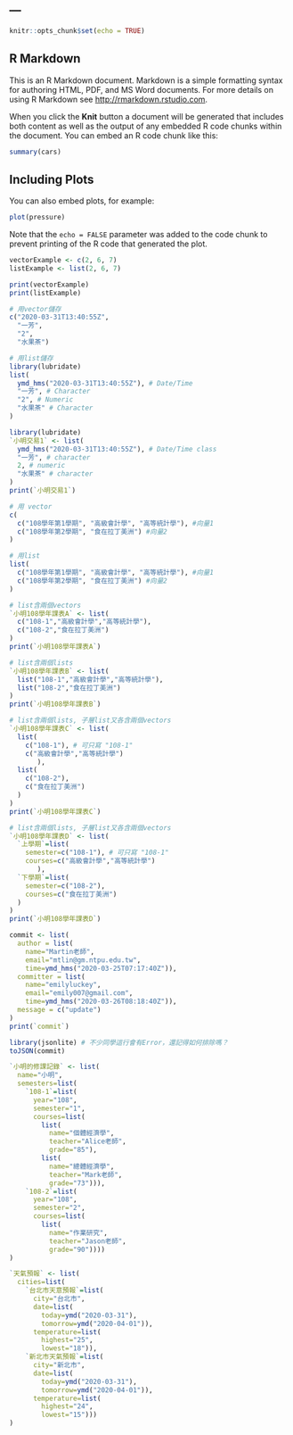 ---
---

```r
knitr::opts_chunk$set(echo = TRUE)
```

## R Markdown

This is an R Markdown document. Markdown is a simple formatting syntax for authoring HTML, PDF, and MS Word documents. For more details on using R Markdown see <http://rmarkdown.rstudio.com>.

When you click the **Knit** button a document will be generated that includes both content as well as the output of any embedded R code chunks within the document. You can embed an R code chunk like this:

```r
summary(cars)
```

## Including Plots

You can also embed plots, for example:

```r
plot(pressure)
```

Note that the `echo = FALSE` parameter was added to the code chunk to prevent printing of the R code that generated the plot.

```r
vectorExample <- c(2, 6, 7)
listExample <- list(2, 6, 7)

print(vectorExample)
print(listExample)
```
```r
# 用vector儲存
c("2020-03-31T13:40:55Z", 
  "一芳", 
  "2", 
  "水果茶")

# 用list儲存
library(lubridate)
list(
  ymd_hms("2020-03-31T13:40:55Z"), # Date/Time
  "一芳", # Character
  "2", # Numeric
  "水果茶" # Character
)
```
```r
library(lubridate)
`小明交易1` <- list(
  ymd_hms("2020-03-31T13:40:55Z"), # Date/Time class
  "一芳", # character
  2, # numeric
  "水果茶" # character
)
print(`小明交易1`)
```
```r
# 用 vector
c(
  c("108學年第1學期", "高級會計學", "高等統計學"), #向量1
  c("108學年第2學期", "食在拉丁美洲") #向量2
)
```

```r
# 用list
list(
  c("108學年第1學期", "高級會計學", "高等統計學"), #向量1
  c("108學年第2學期", "食在拉丁美洲") #向量2
)
```

```r
# list含兩個vectors
`小明108學年課表A` <- list(
  c("108-1","高級會計學","高等統計學"),
  c("108-2","食在拉丁美洲")
)
print(`小明108學年課表A`)
```

```r
# list含兩個lists
`小明108學年課表B` <- list(
  list("108-1","高級會計學","高等統計學"),
  list("108-2","食在拉丁美洲")
)
print(`小明108學年課表B`)
```

```r
# list含兩個lists, 子層list又各含兩個vectors
`小明108學年課表C` <- list(
  list(
    c("108-1"), # 可只寫 "108-1"
    c("高級會計學","高等統計學")
       ),
  list(
    c("108-2"),
    c("食在拉丁美洲")
  )
)
print(`小明108學年課表C`)
```

```r
# list含兩個lists, 子層list又各含兩個vectors
`小明108學年課表D` <- list(
  `上學期`=list(
    semester=c("108-1"), # 可只寫 "108-1"
    courses=c("高級會計學","高等統計學")
       ),
  `下學期`=list(
    semester=c("108-2"),
    courses=c("食在拉丁美洲")
  )
)
print(`小明108學年課表D`)
```

```r
commit <- list(
  author = list(
    name="Martin老師", 
    email="mtlin@gm.ntpu.edu.tw", 
    time=ymd_hms("2020-03-25T07:17:40Z")), 
  committer = list(
    name="emilyluckey", 
    email="emily007@gmail.com", 
    time=ymd_hms("2020-03-26T08:18:40Z")), 
  message = c("update")
)
print(`commit`)
```

```r
library(jsonlite) # 不少同學這行會有Error，還記得如何排除嗎？
toJSON(commit)
```

```r
`小明的修課記錄` <- list(
  name="小明", 
  semesters=list(
    `108-1`=list(
      year="108", 
      semester="1", 
      courses=list(
        list(
          name="個體經濟學", 
          teacher="Alice老師", 
          grade="85"), 
        list(
          name="總體經濟學", 
          teacher="Mark老師", 
          grade="73"))), 
    `108-2`=list(
      year="108", 
      semester="2", 
      courses=list(
        list(
          name="作業研究", 
          teacher="Jason老師", 
          grade="90"))))
)
```

```r
`天氣預報` <- list(
  cities=list(
    `台北市天意預報`=list(
      city="台北市", 
      date=list(
        today=ymd("2020-03-31"), 
        tomorrow=ymd("2020-04-01")), 
      temperature=list(
        highest="25", 
        lowest="18")), 
    `新北市天氣預報`=list(
      city="新北市", 
      date=list(
        today=ymd("2020-03-31"), 
        tomorrow=ymd("2020-04-01")), 
      temperature=list(
        highest="24", 
        lowest="15")))
)
```
